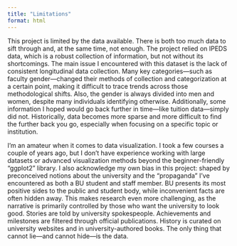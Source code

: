 ```yaml
---
title: "Limitations"
format: html
---
```


This project is limited by the data available. There is both too much data to sift through and, at the same time, not enough. The project relied on IPEDS data, which is a robust collection of information, but not without its shortcomings. The main issue I encountered with this dataset is the lack of consistent longitudinal data collection. Many key categories—such as faculty gender—changed their methods of collection and categorization at a certain point, making it difficult to trace trends across those methodological shifts. Also, the gender is always divided into men and women, despite many individuals identifying otherwise. Additionally, some information I hoped would go back further in time—like tuition data—simply did not. Historically, data becomes more sparse and more difficult to find the further back you go, especially when focusing on a specific topic or institution.

I’m an amateur when it comes to data visualization. I took a few courses a couple of years ago, but I don’t have experience working with large datasets or advanced visualization methods beyond the beginner-friendly "ggplot2" library. I also acknowledge my own bias in this project: shaped by preconceived notions about the university and the "propaganda" I’ve encountered as both a BU student and staff member. BU presents its most positive sides to the public and student body, while inconvenient facts are often hidden away. This makes research even more challenging, as the narrative is primarily controlled by those who want the university to look good. Stories are told by university spokespeople. Achievements and milestones are filtered through official publications. History is curated on university websites and in university-authored books. The only thing that cannot lie—and cannot hide—is the data.
